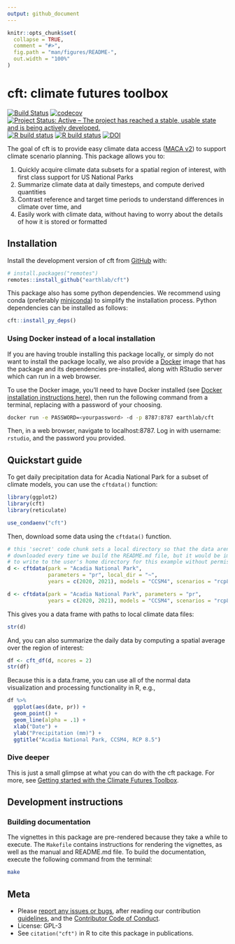 ```yaml
---
output: github_document
---
```


<!-- README.md is generated from README.Rmd. Please edit that file -->

```r
knitr::opts_chunk$set(
  collapse = TRUE,
  comment = "#>",
  fig.path = "man/figures/README-",
  out.width = "100%"
)
```

# cft: climate futures toolbox

<!-- badges: start -->
[![Build Status](https://travis-ci.com/earthlab/cft.svg?branch=master)](https://travis-ci.com/earthlab/cft)
[![codecov](https://codecov.io/gh/earthlab/cft/branch/master/graph/badge.svg)](https://codecov.io/gh/earthlab/cft)
[![Project Status: Active – The project has reached a stable, usable state and is being actively developed.](https://www.repostatus.org/badges/latest/active.svg)](https://www.repostatus.org/#active)
[![R build status](https://github.com/earthlab/cft/workflows/R-CMD-check/badge.svg)](https://github.com/earthlab/cft/actions)
[![R build status](https://github.com/earthlab/cft/workflows/pkgdown/badge.svg)](https://github.com/earthlab/cft/actions)
[![DOI](https://zenodo.org/badge/205295577.svg)](https://zenodo.org/badge/latestdoi/205295577)
<!-- badges: end -->

The goal of cft is to provide easy climate data access 
([MACA v2](http://www.climatologylab.org/maca.html)) to support 
climate scenario planning.
This package allows you to: 

1. Quickly acquire climate data subsets for a spatial region of interest, with
first class support for US National Parks
2. Summarize climate data at daily timesteps, and compute derived quantities
3. Contrast reference and target time periods to understand differences in 
climate over time, and
4. Easily work with climate data, without having to worry about the details of 
how it is stored or formatted

## Installation

Install the development version of cft from [GitHub](https://github.com/) with:

``` r
# install.packages("remotes")
remotes::install_github("earthlab/cft")
```

This package also has some python dependencies. 
We recommend using conda (preferably [miniconda](https://docs.conda.io/en/latest/miniconda.html)) to simplify the installation process. 
Python dependencies can be installed as follows: 

``` r
cft::install_py_deps()
```

### Using Docker instead of a local installation

If you are having trouble installing this package locally, or simply do not want
to install the package locally, we also provide a 
[Docker](https://www.docker.com/) image that has the 
package and its dependencies pre-installed, along with
RStudio server which can run in a web browser. 

To use the Docker image, you'll need to have Docker installed (see 
[Docker installation instructions here](https://docs.docker.com/install/)), then 
run the following command from a terminal, replacing <yourpassword> with 
a password of your choosing.

```bash
docker run -e PASSWORD=<yourpassword> -d -p 8787:8787 earthlab/cft
```

Then, in a web browser, navigate to localhost:8787. 
Log in with username: `rstudio`, and the password you provided. 

## Quickstart guide

To get daily precipitation data for Acadia National Park for a subset of 
climate models, you can use the `cftdata()` function:

```r
library(ggplot2)
library(cft)
library(reticulate)

use_condaenv("cft")
```

Then, download some data using the `cftdata()` function. 

```r
# this 'secret' code chunk sets a local directory so that the data aren't 
# downloaded every time we build the README.md file, but it would be impolite
# to write to the user's home directory for this example without permission.
d <- cftdata(park = "Acadia National Park", 
             parameters = "pr", local_dir = "~",
             years = c(2020, 2021), models = "CCSM4", scenarios = "rcp85")
```


```r
d <- cftdata(park = "Acadia National Park", parameters = "pr", 
             years = c(2020, 2021), models = "CCSM4", scenarios = "rcp85")
```

This gives you a data frame with paths to local climate data files: 

```r
str(d)
```

And, you can also summarize the daily data by computing a spatial average over the region of interest: 

```r
df <- cft_df(d, ncores = 2)
str(df)
```

Because this is a data.frame, you can use all of the normal data visualization and processing functionality in R, e.g.,

```r
df %>%
  ggplot(aes(date, pr)) + 
  geom_point() + 
  geom_line(alpha = .1) + 
  xlab("Date") + 
  ylab("Precipitation (mm)") + 
  ggtitle("Acadia National Park, CCSM4, RCP 8.5")
```

### Dive deeper

This is just a small glimpse at what you can do with the cft package.
For more, see [Getting started with the Climate Futures Toolbox](https://www.earthdatascience.org/cft/articles/cft-intro.html).

## Development instructions

### Building documentation

The vignettes in this package are pre-rendered because they take a while to 
execute. 
The `Makefile` contains instructions for rendering the vignettes, as well as
the manual and README.md file. 
To build the documentation, execute the following command from the terminal: 

```bash
make
```

## Meta

* Please [report any issues or bugs](https://github.com/earthlab/cft/issues),
after reading our contribution [guidelines](CONTRIBUTING.md), and the 
[Contributor Code of Conduct](CODE_OF_CONDUCT.md). 
* License: GPL-3
* See `citation("cft")` in R to cite this package in publications. 

